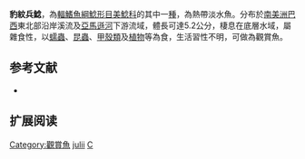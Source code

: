 {{Speciesbox
| name = 豹紋兵鯰
| image =  
| image_width = 250px
| image_caption = 
| status = NE
| status_system = IUCN3.1
| genus = Corydoras
| species = julii
| authority = [[Steindachner|Steindachner]], 1906
| synonyms = 
}}

'''豹紋兵鯰'''，為[[輻鰭魚綱|輻鰭魚綱]][[鯰形目|鯰形目]][[美鯰科|美鯰科]]的其中一[[種|種]]，為熱帶淡水魚。分布於[[南美洲|南美洲]][[巴西|巴西]]東北部沿岸溪流及[[亞馬遜河|亞馬遜河]]下游流域，體長可達5.2公分，棲息在底層水域，屬雜食性，以[[蠕蟲|蠕蟲]]、[[昆蟲|昆蟲]]、[[甲殼類|甲殼類]]及[[植物|植物]]等為食，生活習性不明，可做為觀賞魚。

==参考文献==
*{{FishBase_species|genus=Corydoras|species=julii|year=2014|month=11}}

== 扩展阅读 ==
{{refbegin}}
{{wikispecies-inline|Corydoras julii|豹紋兵鯰}}
{{refend}}
{{Taxonbar|from=Q1711785}}

[[Category:觀賞魚|Category:觀賞魚]]
[[Category:兵鯰屬|julii]]
[[Category:1906年描述的魚類|C]]